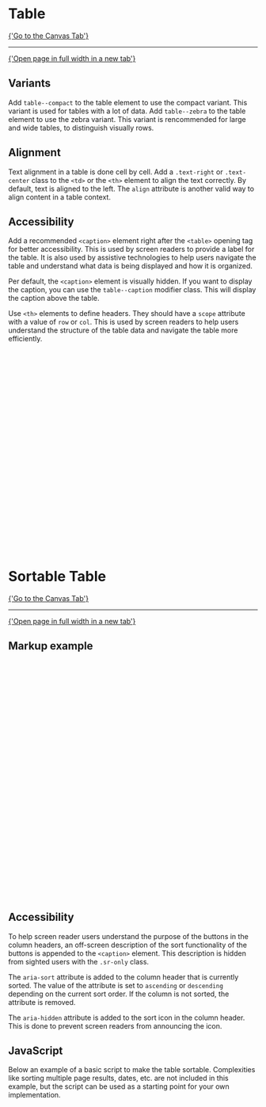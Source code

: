 
<Meta of={TableStories} />

# Table

<a href="?path=/story/components-table--example">{'Go to the Canvas Tab'}</a>

---

<a href="?id=components-table--example" target="_blank">
  {'Open page in full width in a new tab'}
</a>

<Canvas of={TableStories.Example} />

<Controls of={TableStories.Example} />

## Variants

Add `table--compact` to the table element to use the compact variant. This variant is used for tables with a lot of data.
Add `table--zebra` to the table element to use the zebra variant. This variant is rencommended for large and wide tables, to distinguish visually rows.

## Alignment

Text alignment in a table is done cell by cell. Add a `.text-right` or `.text-center` class to the `<td>` or the `<th>` element to align the text correctly. By default, text is aligned to the left. The `align` attribute is another valid way to align content in a table context.

## Accessibility

Add a recommended `<caption>` element right after the `<table>` opening tag for better accessibility. This is used by screen readers to provide a label for the table. It is also used by assistive technologies to help users navigate the table and understand what data is being displayed and how it is organized.

Per default, the `<caption>` element is visually hidden. If you want to display the caption, you can use the `table--caption` modifier class. This will display the caption above the table.

Use `<th>` elements to define headers. They should have a `scope` attribute with a value of `row` or `col`. This is used by screen readers to help users understand the structure of the table data and navigate the table more efficiently.

```html
<table class="table table--default table--caption">
  <caption>
    Short description of the table content for better accessibility
  </caption>
  <thead>
    <tr>
      <th scope="col">Header col one</th>
      <th scope="col">Header col two</th>
    </tr>
  </thead>
  <tbody>
    <tr>
      <th scope="row">Header for row one</th>
      <td>Row one col two</td>
    </tr>
    <tr>
      <th scope="row">Header for row two</th>
      <td>Row two col two</td>
    </tr>
  </tbody>
  <tfoot>
    <tr>
      <th scope="row">Footer</th>
      <td>Footer col two</td>
    </tr>
  </tfoot>
</table>
```

# Sortable Table

<a href="?path=/story/components-table--example-sortable">
  {'Go to the Canvas Tab'}
</a>

---

<a href="?id=components-table--example-sortable" target="_blank">
  {'Open page in full width in a new tab'}
</a>

<Canvas of={TableStories.ExampleSortable} />

<Controls of={TableStories.ExampleSortable} />

## Markup example

```html
<table id="table-sortable-1" class="table table--default table--sortable">
  <caption>
    Description of the table content here
    <span class="sr-only">, column headers with buttons are sortable.</span>
  </caption>
  <thead>
    <tr>
      <th scope="col" aria-sort="ascending">
        <button class="table__sorter">
          Header col one
          <span aria-hidden="true"></span>
        </button>
      </th>
      <th scope="col">
        <button class="table__sorter">
          Header col two
          <span aria-hidden="true"></span>
        </button>
      </th>
    </tr>
  </thead>
  <tbody>
    <tr>
      <td>Col 1 row 1</td>
      <td>Col 2 row 1</td>
    </tr>
    <tr>
      <td>Col 1 row 2</td>
      <td>Col 2 row 2</td>
    </tr>
  </tbody>
</table>
```

## Accessibility

To help screen reader users understand the purpose of the buttons in the column headers, an off-screen description of the sort functionality of the buttons is appended to the `<caption>` element. This description is hidden from sighted users with the `.sr-only` class.

The `aria-sort` attribute is added to the column header that is currently sorted. The value of the attribute is set to `ascending` or `descending` depending on the current sort order. If the column is not sorted, the attribute is removed.

The `aria-hidden` attribute is added to the sort icon in the column header. This is done to prevent screen readers from announcing the icon.

## JavaScript

Below an example of a basic script to make the table sortable. Complexities like sorting multiple page results, dates, etc. are not included in this example, but the script can be used as a starting point for your own implementation.

```javascript
module.exports = class TableSortable {
  constructor(id) {
    this.tableNode = document.getElementById(id)
    this.columnHeaders = Array.from(this.tableNode.querySelectorAll('thead th'))

    this.columnHeaders.forEach((ch, i) => {
      const buttonNode = ch.querySelector('button')
      if (buttonNode) {
        buttonNode.setAttribute('data-column-index', i)
        buttonNode.addEventListener('click', this.handleClick.bind(this))
      }
    })
  }

  setColumnHeaderSort(columnIndex) {
    if (typeof columnIndex === 'string') {
      columnIndex = parseInt(columnIndex)
    }

    this.columnHeaders.forEach((ch, i) => {
      const buttonNode = ch.querySelector('button')
      if (i === columnIndex) {
        const value = ch.getAttribute('aria-sort')
        const sortDirection =
          value === 'descending' || !value ? 'ascending' : 'descending'
        ch.setAttribute('aria-sort', sortDirection)
        this.sortColumn(
          columnIndex,
          sortDirection,
          ch.classList.contains('num') ? 'number' : 'text',
        )
      } else {
        if (ch.hasAttribute('aria-sort') && buttonNode) {
          ch.removeAttribute('aria-sort')
        }
      }
    })
  }
  sortColumn(columnIndex, sortValue, type) {
    const tbodyNode = this.tableNode.querySelector('tbody')
    const rowNodes = Array.from(tbodyNode.children)

    rowNodes.sort((a, b) => {
      const aCell = a.querySelectorAll('th, td')[columnIndex]
      const bCell = b.querySelectorAll('th, td')[columnIndex]

      let aValue = ''
      let bValue = ''

      if (type === 'number') {
        aValue = parseFloat(aCell.textContent.toLowerCase().trim())
        bValue = parseFloat(bCell.textContent.toLowerCase().trim())
      } else if (type === 'date') {
        aValue = aCell.getAttribute('value').toLowerCase().trim()
        bValue = bCell.getAttribute('value').toLowerCase().trim()
      } else {
        aValue = aCell.textContent.toLowerCase().trim()
        bValue = bCell.textContent.toLowerCase().trim()
      }

      if (type === 'number') {
        if (sortValue === 'ascending') {
          return aValue - bValue
        } else {
          return bValue - aValue
        }
      } else {
        if (sortValue === 'ascending') {
          return aValue.localeCompare(bValue)
        } else {
          return bValue.localeCompare(aValue)
        }
      }
    })

    // Remove rows
    while (tbodyNode.firstChild) {
      tbodyNode.removeChild(tbodyNode.firstChild)
    }

    // Add sorted rows
    for (const rowNode of rowNodes) {
      tbodyNode.appendChild(rowNode)
    }
  }

  /* EVENT HANDLERS */

  handleClick(event) {
    const tgt = event.currentTarget
    this.setColumnHeaderSort(tgt.getAttribute('data-column-index'))
  }
}
```
